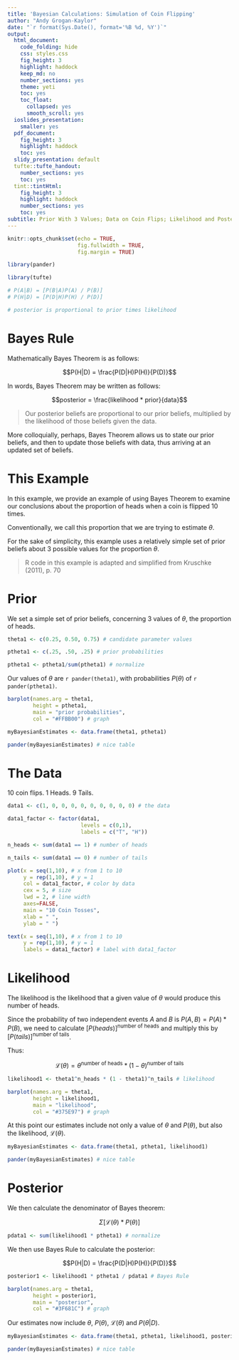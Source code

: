 ```yaml
---
title: 'Bayesian Calculations: Simulation of Coin Flipping'
author: "Andy Grogan-Kaylor"
date: "`r format(Sys.Date(), format='%B %d, %Y')`"
output:
  html_document:
    code_folding: hide
    css: styles.css
    fig_height: 3
    highlight: haddock
    keep_md: no
    number_sections: yes
    theme: yeti
    toc: yes
    toc_float:
      collapsed: yes
      smooth_scroll: yes
  ioslides_presentation:
    smaller: yes
  pdf_document:
    fig_height: 3
    highlight: haddock
    toc: yes
  slidy_presentation: default
  tufte::tufte_handout:
    number_sections: yes
    toc: yes
  tint::tintHtml:
    fig_height: 3
    highlight: haddock
    number_sections: yes
    toc: yes
subtitle: Prior With 3 Values; Data on Coin Flips; Likelihood and Posterior
---
```


```r

knitr::opts_chunk$set(echo = TRUE,
                      fig.fullwidth = TRUE,
                      fig.margin = TRUE)

library(pander)

library(tufte)

```

```r

# P(A|B) = [P(B|A)P(A) / P(B)]
# P(H|D) = [P(D|H)P(H) / P(D)]

# posterior is proportional to prior times likelihood

```

# Bayes Rule

Mathematically Bayes Theorem is as follows:

$$P(H|D) = \frac{P(D|H)P(H)}{P(D)}$$ 

In words, Bayes Theorem may be written as follows:

$$posterior = \frac{likelihood * prior}{data}$$

> Our posterior beliefs are proportional to our prior beliefs, multiplied by the likelihood of those beliefs given the data.

More colloquially, perhaps, Bayes Theorem allows us to state our prior beliefs, and then to update those beliefs with data, thus arriving at an updated set of beliefs.

# This Example

In this example, we provide an example of using Bayes Theorem to examine our conclusions about the proportion of heads when a coin is flipped 10 times. 

Conventionally, we call this proportion that we are trying to estimate $\theta$.

For the sake of simplicity, this example uses a relatively simple set of prior beliefs about 3 possible values for the proportion $\theta$.

> R code in this example is adapted and simplified  from Kruschke (2011), p. 70

# Prior

We set a simple set of prior beliefs, concerning 3 values of $\theta$, the proportion of heads.

```r

theta1 <- c(0.25, 0.50, 0.75) # candidate parameter values

ptheta1 <- c(.25, .50, .25) # prior probabilities

ptheta1 <- ptheta1/sum(ptheta1) # normalize

```

Our values of $\theta$ are `r pander(theta1)`, with probabilities $P(\theta)$ of `r pander(ptheta1)`.

```r

barplot(names.arg = theta1, 
        height = ptheta1,
        main = "prior probabilities",
        col = "#FFBB00") # graph

```

```r

myBayesianEstimates <- data.frame(theta1, ptheta1)

pander(myBayesianEstimates) # nice table

```

# The Data

10 coin flips. 1 Heads. 9 Tails.

```r

data1 <- c(1, 0, 0, 0, 0, 0, 0, 0, 0, 0) # the data

data1_factor <- factor(data1,
                       levels = c(0,1),
                       labels = c("T", "H"))

```

```r

n_heads <- sum(data1 == 1) # number of heads

n_tails <- sum(data1 == 0) # number of tails

```

```r

plot(x = seq(1,10), # x from 1 to 10
     y = rep(1,10), # y = 1
     col = data1_factor, # color by data 
     cex = 5, # size
     lwd = 2, # line width
     axes=FALSE,
     main = "10 Coin Tosses",
     xlab = " ",
     ylab = " ") 

text(x = seq(1,10), # x from 1 to 10
     y = rep(1,10), # y = 1
     labels = data1_factor) # label with data1_factor

```

# Likelihood

The likelihood is the likelihood that a given value of $\theta$ would produce this number of heads.

Since the probability of two independent events $A$ and $B$ is $P(A,B) = P(A) * P(B)$, we need to calculate $[P(heads)]^{\text{number of heads}}$ and multiply this by $[P(tails)]^{\text{number of tails}}$. 

Thus:

$$\mathcal{L}(\theta) = \theta^{\text{number of heads}} * (1-\theta)^{\text{number of tails}}$$

```r

likelihood1 <- theta1^n_heads * (1 - theta1)^n_tails # likelihood

barplot(names.arg = theta1, 
        height = likelihood1,
        main = "likelihood",
        col = "#375E97") # graph

```

At this point our estimates include not only a value of $\theta$ and $P(\theta)$, but also the likelihood, $\mathcal{L}(\theta)$.

```r

myBayesianEstimates <- data.frame(theta1, ptheta1, likelihood1)

pander(myBayesianEstimates) # nice table

```

# Posterior

We then calculate the denominator of Bayes theorem:  

$$\Sigma [\mathcal{L}(\theta) * P(\theta)]$$

```r

pdata1 <- sum(likelihood1 * ptheta1) # normalize

```

We then use Bayes Rule to calculate the posterior:

$$P(H|D) = \frac{P(D|H)P(H)}{P(D)}$$ 

```r

posterior1 <- likelihood1 * ptheta1 / pdata1 # Bayes Rule

barplot(names.arg = theta1, 
        height = posterior1,
        main = "posterior",
        col = "#3F681C") # graph


```

Our estimates now include $\theta$, $P(\theta)$, $\mathcal{L}(\theta)$ and $P(\theta | D)$.

```r

myBayesianEstimates <- data.frame(theta1, ptheta1, likelihood1, posterior1)

pander(myBayesianEstimates) # nice table

```





